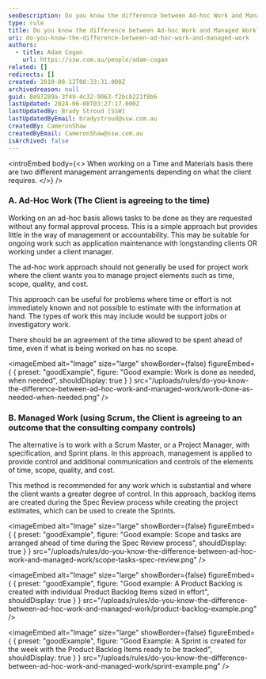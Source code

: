 ```yaml
---
seoDescription: Do you know the difference between Ad-hoc Work and Managed Work? Learn how to manage tasks effectively on a Time and Materials basis with Scrum Master or Project Manager.
type: rule
title: Do you know the difference between Ad-hoc Work and Managed Work?
uri: do-you-know-the-difference-between-ad-hoc-work-and-managed-work
authors:
  - title: Adam Cogan
    url: https://ssw.com.au/people/adam-cogan
related: []
redirects: []
created: 2010-08-12T08:33:31.000Z
archivedreason: null
guid: 8e97289a-3f49-4c32-9063-f2bcb221f8b6
lastUpdated: 2024-06-08T03:27:17.000Z
lastUpdatedBy: Brady Stroud [SSW]
lastUpdatedByEmail: bradystroud@ssw.com.au
createdBy: CameronShaw
createdByEmail: CameronShaw@ssw.com.au
isArchived: false
---
```


<introEmbed
  body={<>
When working on a Time and Materials basis there are two different management arrangements depending on what the client requires.
  </>}
/>
### A. Ad-Hoc Work (The Client is agreeing to the time)

Working on an ad-hoc basis allows tasks to be done as they are requested without any formal approval process. This is a simple approach but provides little in the way of management or accountability. This may be suitable for ongoing work such as application maintenance with longstanding clients OR working under a client manager.

The ad-hoc work approach should not generally be used for project work where the client wants you to manage project elements such as time, scope, quality, and cost.

This approach can be useful for problems where time or effort is not immediately known and not possible to estimate with the information at hand. The types of work this may include would be support jobs or investigatory work.

There should be an agreement of the time allowed to be spent ahead of time, even if what is being worked on has no scope.

<imageEmbed
  alt="Image"
  size="large"
  showBorder={false}
  figureEmbed={ {
    preset: "goodExample",
    figure: "Good example: Work is done as needed, when needed",
    shouldDisplay: true
  } }
  src="/uploads/rules/do-you-know-the-difference-between-ad-hoc-work-and-managed-work/work-done-as-needed-when-needed.png"
/>

### B. Managed Work (using Scrum, the Client is agreeing to an outcome that the consulting company controls)

The alternative is to work with a Scrum Master, or a Project Manager, with specification, and Sprint plans. In this approach, management is applied to provide control and additional communication and controls of the elements of time, scope, quality, and cost.

This method is recommended for any work which is substantial and where the client wants a greater degree of control. In this approach, backlog items are created during the Spec Review process while creating the project estimates, which can be used to create the Sprints.

<imageEmbed
  alt="Image"
  size="large"
  showBorder={false}
  figureEmbed={ {
    preset: "goodExample",
    figure: "Good example: Scope and tasks are arranged ahead of time during the Spec Review process",
    shouldDisplay: true
  } }
  src="/uploads/rules/do-you-know-the-difference-between-ad-hoc-work-and-managed-work/scope-tasks-spec-review.png"
/>

<imageEmbed
  alt="Image"
  size="large"
  showBorder={false}
  figureEmbed={ {
    preset: "goodExample",
    figure: "Good example: A Product Backlog is created with individual Product Backlog Items sized in effort",
    shouldDisplay: true
  } }
  src="/uploads/rules/do-you-know-the-difference-between-ad-hoc-work-and-managed-work/product-backlog-example.png"
/>

<imageEmbed
  alt="Image"
  size="large"
  showBorder={false}
  figureEmbed={ {
    preset: "goodExample",
    figure: "Good Example: A Sprint is created for the week with the Product Backlog Items ready to be tracked",
    shouldDisplay: true
  } }
  src="/uploads/rules/do-you-know-the-difference-between-ad-hoc-work-and-managed-work/sprint-example.png"
/>
